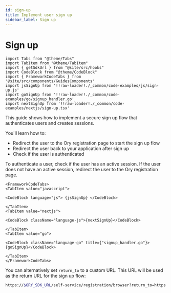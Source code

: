 ```yaml
---
id: sign-up
title: Implement user sign up
sidebar_label: Sign up
---
```


# Sign up

```mdx-code-block
import Tabs from "@theme/Tabs"
import TabItem from "@theme/TabItem"
import { getSdkUrl } from "@site/src/hooks"
import CodeBlock from "@theme/CodeBlock"
import { FrameworkCodeTabs } from '@site/src/components/GuidesComponents'
import jsSignUp from '!!raw-loader!./_common/code-examples/js/sign-up.js'
import goSignUp from '!!raw-loader!./_common/code-examples/go/signup_handler.go'
import nextSignUp from '!!raw-loader!./_common/code-examples/nextjs/sign-up.tsx'
```

This guide shows how to implement a secure sign up flow that authenticates users and creates sessions.

You'll learn how to:

- Redirect the user to the Ory registration page to start the sign up flow
- Redirect the user back to your application after sign up
- Check if the user is authenticated

To authenticate a user, check if the user has an active session. If the user does not have an active session, redirect the user to
the Ory registration page.

```mdx-code-block
<FrameworkCodeTabs>
<TabItem value="javascript">
```

```mdx-code-block
<CodeBlock language="js"> {jsSignUp} </CodeBlock>
```

```mdx-code-block
</TabItem>
<TabItem value="nextjs">
```

```mdx-code-block
<CodeBlock className="language-js">{nextSignUp}</CodeBlock>
```

```mdx-code-block
</TabItem>
<TabItem value="go">
```

```mdx-code-block
<CodeBlock className="language-go" title={"signup_handler.go"}>{goSignUp}</CodeBlock>

```

```mdx-code-block
</TabItem>
</FrameworkCodeTabs>
```

You can alternatively set `return_to` to a custom URL. This URL will be used as the return URL for the sign up flow:

```bash
https://$ORY_SDK_URL/self-service/registration/browser?return_to=https://example.com/dashboard
```

